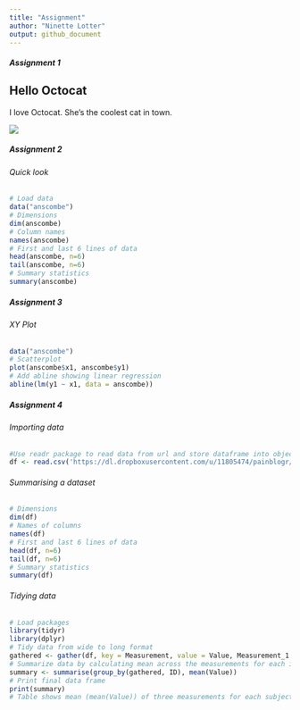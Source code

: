```yaml
---
title: "Assignment"
author: "Ninette Lotter"
output: github_document
---
```

##### Assignment 1

## Hello Octocat

I love Octocat. She's the coolest cat in town.

![](https://dl.dropboxusercontent.com/u/11805474/painblogr/biostats/images/octocat.png)

##### Assignment 2

###### Quick look
```r
# Load data
data("anscombe")
# Dimensions
dim(anscombe)
# Column names
names(anscombe)
# First and last 6 lines of data
head(anscombe, n=6)
tail(anscombe, n=6)
# Summary statistics
summary(anscombe)
```

##### Assignment 3

###### XY Plot
```r
data("anscombe")
# Scatterplot
plot(anscombe$x1, anscombe$y1)
# Add abline showing linear regression
abline(lm(y1 ~ x1, data = anscombe))
```

##### Assignment 4

###### Importing data
```r
#Use readr package to read data from url and store dataframe into object called 'df'.
df <- read.csv('https://dl.dropboxusercontent.com/u/11805474/painblogr/biostats/assignments/analgesic.csv')
```

###### Summarising a dataset
```r
# Dimensions 
dim(df)
# Names of columns
names(df)
# First and last 6 lines of data
head(df, n=6)
tail(df, n=6)
# Summary statistics
summary(df)
```

###### Tidying data
```r
# Load packages
library(tidyr)
library(dplyr)
# Tidy data from wide to long format
gathered <- gather(df, key = Measurement, value = Value, Measurement_1:Measurement_3)
# Summarize data by calculating mean across the measurements for each individual
summary <- summarise(group_by(gathered, ID), mean(Value))
# Print final data frame
print(summary)
# Table shows mean (mean(Value)) of three measurements for each subject (ID)
```
